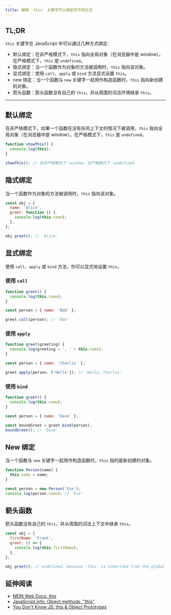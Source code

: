```yaml
---
title: 解释 `this` 关键字可以绑定的不同方式
---
```


## TL;DR

`this` 关键字在 JavaScript 中可以通过几种方式绑定:

* 默认绑定：在非严格模式下，`this` 指向全局对象（在浏览器中是 window）。在严格模式下，`this` 是 `undefined`。
* 隐式绑定：当一个函数作为对象的方法被调用时，`this` 指向该对象。
* 显式绑定：使用 `call`、`apply` 或 `bind` 方法显式设置 `this`。
* new 绑定：当一个函数与 `new` 关键字一起用作构造函数时，`this` 指向新创建的对象。
* 箭头函数：箭头函数没有自己的 `this`，并从周围的词法环境继承 `this`。

***

## 默认绑定

在非严格模式下，如果一个函数在没有任何上下文的情况下被调用，`this` 指向全局对象（在浏览器中是 window）。在严格模式下，`this` 是 `undefined`。

```js
function showThis() {
  console.log(this);
}

showThis(); // 在非严格模式下：window，在严格模式下：undefined
```

## 隐式绑定

当一个函数作为对象的方法被调用时，`this` 指向该对象。

```js live
const obj = {
  name: 'Alice',
  greet: function () {
    console.log(this.name);
  },
};

obj.greet(); // 'Alice'
```

## 显式绑定

使用 `call`、`apply` 或 `bind` 方法，你可以显式地设置 `this`。

### 使用 `call`

```js live
function greet() {
  console.log(this.name);
}

const person = { name: 'Bob' };

greet.call(person); // 'Bob'
```

### 使用 `apply`

```js live
function greet(greeting) {
  console.log(greeting + ', ' + this.name);
}

const person = { name: 'Charlie' };

greet.apply(person, ['Hello']); // 'Hello, Charlie'
```

### 使用 `bind`

```js live
function greet() {
  console.log(this.name);
}

const person = { name: 'Dave' };

const boundGreet = greet.bind(person);
boundGreet(); // 'Dave'
```

## New 绑定

当一个函数与 `new` 关键字一起用作构造函数时，`this` 指的是新创建的对象。

```js live
function Person(name) {
  this.name = name;
}

const person = new Person('Eve');
console.log(person.name); // 'Eve'
```

## 箭头函数

箭头函数没有自己的 `this`，并从周围的词法上下文中继承 `this`。

```js live
const obj = {
  firstName: 'Frank',
  greet: () => {
    console.log(this.firstName);
  },
};

obj.greet(); // undefined, because `this` is inherited from the global scope
```

## 延伸阅读

* [MDN Web Docs: this](https://developer.mozilla.org/en-US/docs/Web/JavaScript/Reference/Operators/this)
* [JavaScript.info: Object methods, "this"](https://javascript.info/object-methods)
* [You Don't Know JS: this & Object Prototypes](https://github.com/getify/You-Don't-Know-JS/tree/2nd-ed/this%20%26%20object%20prototypes)
